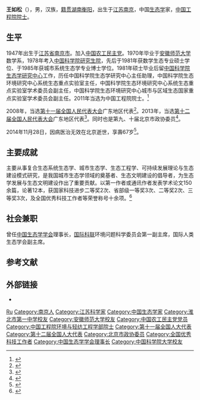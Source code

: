 {{Infobox scientist
| name              = 王如松
| birth_date        = {{birth date|1947|9|12}}
| birth_place       = {{CHN-1928|南京市}}
| death_date        = {{death date and age|2014|11|28|1947|9|12}}
| death_place       = {{CHN}}[[北京市|北京市]]
| nationality       = {{PRC}}
| field             = [[城市生态|城市生态]]
| workplaces        = [[中国科学院生态环境研究中心|中国科学院生态环境研究中心]]
| alma_mater        = [[安徽省淮北市第一中学|安徽省淮北市第一中学]]<br>[[安徽师范大学|安徽师范大学]]<br>[[中国科学院大学|中国科学院大学]]
| prizes            = {{Awards|award=[[中国工程院院士|中国工程院院士]]|year=2011年}}
}}

'''王如松'''（{{bd|1947年|9月12日|2014年|11月28日|catIdx=Wang}}），男，汉族，[[籍贯|籍贯]][[湖南|湖南]][[衡阳|衡阳]]，出生于[[江苏|江苏]][[南京|南京]]，中国[[生态学|生态学]]家，[[中国工程院院士|中国工程院院士]]。

== 生平 ==
1947年出生于[[江苏省|江苏省]][[南京市|南京市]]。加入[[中国农工民主党|中国农工民主党]]。1970年毕业于[[安徽师范大学|安徽师范大学]]数学系，1978年考入[[中国科学院研究生院|中国科学院研究生院]]，先后于1981年获数学生态专业硕士学位、于1985年获城市系统生态学专业博士学位。1981年硕士毕业后留[[中国科学院生态学研究中心|中国科学院生态学研究中心]]工作，历任中国科学院生态学研究中心主任助理，中国科学院生态环境研究中心系统生态重点实验室主任，中国科学院生态环境研究中心系统生态重点实验室学术委员会副主任，中国科学院生态环境研究中心城市与区域生态国家重点实验室学术委员会副主任。2011年当选为中国工程院院士。<ref>{{cite web|url=http://www.cae.cn/cae/html/main/colys/03454168.html|title=院士名单 王如松|publisher=中国工程院|accessdate=2020-11-05|archive-date=2018-07-17|archive-url=https://web.archive.org/web/20180717071056/http://www.cae.cn/cae/html/main/colys/03454168.html|dead-url=no}}</ref>

2008年，当选[[第十一届全国人民代表大会|第十一届全国人民代表大会]]广东地区代表<ref>{{cite news|title=全国人大代表信息-王如松|url= http://210.82.31.1:8084/delegate/viewDelegate.action?dbid=111794|accessdate=2013-04-05|newspaper=全国人大网}}</ref>。2013年，当选[[第十二届全国人民代表大会|第十二届全国人民代表大会]]广东地区代表<ref>{{cite news|title=全国人大代表信息-王如松|url=http://210.82.31.1:8084/delegate/viewDelegate.action?dbid=121768|accessdate=2013-04-05|newspaper=全国人大网}}{{Dead link|date=2020年4月 |bot=InternetArchiveBot |fix-attempted=yes }}</ref>。同时也是第九、十届北京市政协委员<ref>{{cite news|title=访全国人大代表北京市政协委员王如松|url=http://news.sina.com.cn/c/2006-01-13/19258860264.shtml|publisher=新浪网|date=2006-01-13}}</ref>。

2014年11月28日，因病医治无效在北京逝世，享壽67岁<ref>{{cite news|title=中国工程院院士、生态学家王如松去世|url=http://news.sciencenet.cn/htmlnews/2014/12/308344.shtm|newspaper=人民网|publisher=科学网|date=2014-12-01}}</ref>。

== 主要成就 ==
主要从事复合生态系统生态学、城市生态学、生态工程学、可持续发展理论与生态建设模式研究，是我国城市生态学领域的奠基者、生态文明建设的倡导者，为生态学发展与生态文明建设作出了重要贡献。以第一作者或通讯作者发表学术论文150余篇，论著12本，获国家科技进步二等奖2次、省部级一等奖3次、二等奖2次、三等奖3次，及全国优秀科技工作者等荣誉称号十余项。<ref>{{cite web|url=http://www.rcees.cas.cn/zxjs/yszl/201112/t20111212_3411331.html|title=王如松院士|publisher=中国科学院生态环境研究中心|accessdate=2020-11-05|archive-date=2020-05-13|archive-url=https://web.archive.org/web/20200513153540/http://www.rcees.cas.cn/zxjs/yszl/201112/t20111212_3411331.html|dead-url=no}}</ref>

== 社会兼职 ==
曾任[[中国生态学学会|中国生态学学会]]理事长，[[国际科联|国际科联]]环境问题科学委员会第一副主席，国际人类生态学会副主席。

== 参考文献 ==
{{Reflist}}

== 外部链接 ==
* {{cite web|url=https://ysg.ckcest.cn/html/details/2561/index.html|title=王如松|publisher=院士馆|access-date=2021-09-12|archive-date=2021-09-12|archive-url=https://web.archive.org/web/20210912022611/https://ysg.ckcest.cn/html/details/2561/index.html|dead-url=no}}

{{中国工程院环境与轻纺工程学部院士}}

{{Authority control}}
{{DEFAULTSORT:Wang王}}
[[Category:王姓|Ru]]
[[Category:南京人|Category:南京人]]
[[Category:江苏科学家|Category:江苏科学家]]
[[Category:中国生态学家|Category:中国生态学家]]
[[Category:淮北市第一中学校友|Category:淮北市第一中学校友]]
[[Category:安徽师范大学校友|Category:安徽师范大学校友]]
[[Category:中国农工民主党党员|Category:中国农工民主党党员]]
[[Category:中国工程院环境与轻纺工程学部院士|Category:中国工程院环境与轻纺工程学部院士]]
[[Category:第十一届全国人大代表|Category:第十一届全国人大代表]]
[[Category:第十二届全国人大代表|Category:第十二届全国人大代表]]
[[Category:北京市政协委员|Category:北京市政协委员]]
[[Category:全国优秀科技工作者|Category:全国优秀科技工作者]]
[[Category:中国生态学学会理事长|Category:中国生态学学会理事长]]
[[Category:中国科学院大学校友|Category:中国科学院大学校友]]